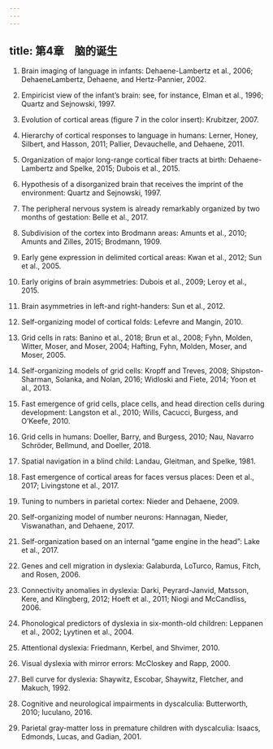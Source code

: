 ```yaml
---
---
---
```

title: 第4章　脑的诞生
---



1. Brain imaging of language in infants: Dehaene-Lambertz et al., 2006; DehaeneLambertz, Dehaene, and Hertz-Pannier, 2002.

2. Empiricist view of the infant’s brain: see, for instance, Elman et al., 1996; Quartz and Sejnowski, 1997.

3. Evolution of cortical areas (figure 7 in the color insert): Krubitzer, 2007.

4. Hierarchy of cortical responses to language in humans: Lerner, Honey, Silbert, and Hasson, 2011; Pallier, Devauchelle, and Dehaene, 2011.

5. Organization of major long-range cortical fiber tracts at birth: Dehaene-Lambertz and Spelke, 2015; Dubois et al., 2015.

6. Hypothesis of a disorganized brain that receives the imprint of the environment: Quartz and Sejnowski, 1997.

7. The peripheral nervous system is already remarkably organized by two months of gestation: Belle et al., 2017.

8. Subdivision of the cortex into Brodmann areas: Amunts et al., 2010; Amunts and Zilles, 2015; Brodmann, 1909.

9. Early gene expression in delimited cortical areas: Kwan et al., 2012; Sun et al., 2005.

10. Early origins of brain asymmetries: Dubois et al., 2009; Leroy et al., 2015.

11. Brain asymmetries in left-and right-handers: Sun et al., 2012.

12. Self-organizing model of cortical folds: Lefevre and Mangin, 2010.

13. Grid cells in rats: Banino et al., 2018; Brun et al., 2008; Fyhn, Molden, Witter, Moser, and Moser, 2004; Hafting, Fyhn, Molden, Moser, and Moser, 2005.

14. Self-organizing models of grid cells: Kropff and Treves, 2008; Shipston-Sharman, Solanka, and Nolan, 2016; Widloski and Fiete, 2014; Yoon et al., 2013.

15. Fast emergence of grid cells, place cells, and head direction cells during development: Langston et al., 2010; Wills, Cacucci, Burgess, and O’Keefe, 2010.

16. Grid cells in humans: Doeller, Barry, and Burgess, 2010; Nau, Navarro Schröder, Bellmund, and Doeller, 2018.

17. Spatial navigation in a blind child: Landau, Gleitman, and Spelke, 1981.

18. Fast emergence of cortical areas for faces versus places: Deen et al., 2017; Livingstone et al., 2017.

19. Tuning to numbers in parietal cortex: Nieder and Dehaene, 2009.

20. Self-organizing model of number neurons: Hannagan, Nieder, Viswanathan, and Dehaene, 2017.

21. Self-organization based on an internal “game engine in the head”: Lake et al., 2017.

22. Genes and cell migration in dyslexia: Galaburda, LoTurco, Ramus, Fitch, and Rosen, 2006.

23. Connectivity anomalies in dyslexia: Darki, Peyrard-Janvid, Matsson, Kere, and Klingberg, 2012; Hoeft et al., 2011; Niogi and McCandliss, 2006.

24. Phonological predictors of dyslexia in six-month-old children: Leppanen et al., 2002; Lyytinen et al., 2004.

25. Attentional dyslexia: Friedmann, Kerbel, and Shvimer, 2010.

26. Visual dyslexia with mirror errors: McCloskey and Rapp, 2000.

27. Bell curve for dyslexia: Shaywitz, Escobar, Shaywitz, Fletcher, and Makuch, 1992.

28. Cognitive and neurological impairments in dyscalculia: Butterworth, 2010; Iuculano, 2016.

29. Parietal gray-matter loss in premature children with dyscalculia: Isaacs, Edmonds, Lucas, and Gadian, 2001.